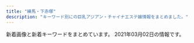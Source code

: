 ```yaml
---
title: "練馬・下赤塚"
description: "キーワード別にの巨乳アジアン・チャイナエステ嬢情報をまとめました。"
---
```


新着画像と新着キーワードをまとめています。
2021年03月02日の情報です。

<DmmAffiliateIns />
<KeywordTable
  shops={
    [
    {
        "name": "\u30ad\u30e9\u30ad\u30e9",
        "station": "\u7df4\u99ac\u99c5\u897f\u53e3",
        "keywords": {
            "D": 1,
            "86": 3,
            "88": 1,
            "89": 2,
            "C": 17,
            "87": 4,
            "E": 6,
            "F": 2
        },
        "url": "http://binrou.net/",
        "img_links": [
            "http://binrou.net/i/img/sta97.jpg",
            "http://binrou.net/img/sta112.jpg",
            "http://binrou.net/img/st109.jpg",
            "http://binrou.net/i/img/sta94.jpg",
            "http://binrou.net/i/img/sta112.jpg",
            "http://binrou.net/i/img/sta108.jpg",
            "http://binrou.net/i/img/sta109.jpg",
            "http://binrou.net/i/img/st111.jpg",
            "http://binrou.net/i/img/sta117.jpg",
            "http://binrou.net/i/img/sta104.jpg",
            "http://binrou.net/img/sta116.jpg",
            "http://binrou.net/i/img/sta118.jpg",
            "http://binrou.net/img/s111.jpg",
            "http://binrou.net/i/img/sta92.jpg",
            "http://binrou.net/img/st115.jpg",
            "http://binrou.net/img/s117.jpg",
            "http://binrou.net/i/img/st115.jpg",
            "http://binrou.net/img/st111.jpg",
            "http://binrou.net/img/s116.jpg",
            "http://binrou.net/img/st112.jpg",
            "http://binrou.net/img/fla.jpg",
            "http://binrou.net/img/sta111.jpg",
            "http://binrou.net/img/acc.jpg",
            "http://binrou.net/i/img/sta116.jpg",
            "http://binrou.net/i/img/sta114.jpg",
            "http://binrou.net/i/img/sta100.jpg",
            "http://binrou.net/i/img/sta89.jpg",
            "http://binrou.net/img/sta117.jpg",
            "http://binrou.net/img/st108.jpg",
            "http://binrou.net/i/img/r2.jpg",
            "http://binrou.net/i/img/sta115.jpg",
            "http://binrou.net/img/mo.png",
            "http://binrou.net/img/sta109.jpg",
            "http://binrou.net/img/s118.jpg",
            "http://binrou.net/img/sta118.jpg",
            "http://binrou.net/i/img/r1.jpg",
            "http://binrou.net/img/botton.jpg",
            "http://binrou.net/img/s112.jpg",
            "http://binrou.net/img/st118.jpg",
            "http://binrou.net/img/sta115.jpg",
            "http://binrou.net/img/st116.jpg",
            "http://binrou.net/i/img/sta88.jpg",
            "http://binrou.net/img/st117.jpg",
            "http://binrou.net/img/pickup20.jpg",
            "http://binrou.net/img/s115.jpg",
            "http://binrou.net/img/sta114.jpg",
            "http://binrou.net/img/s108.jpg",
            "http://binrou.net/i/img/r3.jpg",
            "http://binrou.net/img/st114.jpg",
            "http://binrou.net/i/img/r4.jpg",
            "http://binrou.net/i/img/sta80.jpg",
            "http://binrou.net/i/img/sta105.jpg",
            "http://binrou.net/img/sta108.jpg",
            "http://binrou.net/img/s114.jpg",
            "http://binrou.net/i/img/sta98.jpg",
            "http://binrou.net/i/img/acc.jpg",
            "http://binrou.net/i/img/sta111.jpg"
        ]
    },
    {
        "name": "\u30e9\u30b1\u30b7\u30b9\u5927\u6cc9\u5b66\u5712",
        "station": "\u5927\u6cc9\u5b66\u5712\u99c5",
        "img_links": [
            "http://lachesis.este88.com/gals/miho1.jpg",
            "https://lachesis.este88.com/gals/miku1.jpg",
            "http://lachesis.este88.com/gals/rinnka4.jpg",
            "http://lachesis.este88.com/gals/rinnka1.jpg",
            "https://lachesis.este88.com/images/bg_header.jpg",
            "http://lachesis.este88.com/gals/miho3.jpg",
            "http://lachesis.este88.com/gals/miku3.jpg",
            "http://lachesis.este88.com/gals/sayaka3.jpg",
            "http://lachesis.este88.com/gals/tumugi1.jpg",
            "http://lachesis.este88.com/images/sysh3bar.png",
            "http://lachesis.este88.com/gals/narumi1.jpg",
            "http://lachesis.este88.com/gals/minami2.jpg",
            "http://lachesis.este88.com/gals/mao1.jpg",
            "http://lachesis.este88.com/gals/miku2.jpg",
            "https://lachesis.este88.com/gals/rinnka1.jpg",
            "http://lachesis.este88.com/gals/itika1.jpg",
            "http://lachesis.este88.com/gals/aoi2.jpg",
            "https://lachesis.este88.com/gals/tumugi1.jpg",
            "https://lachesis.este88.com/images/info5.jpg",
            "https://lachesis.este88.com/gals/sayaka1.jpg",
            "https://lachesis.este88.com/gals/aoi1.jpg",
            "https://lachesis.este88.com/gals/miho1.jpg",
            "https://lachesis.este88.com/gals/itika1.jpg",
            "http://lachesis.este88.com/gals/narumi2.jpg",
            "http://lachesis.este88.com/gals/itika2.jpg",
            "http://lachesis.este88.com/gals/maria1.jpg",
            "https://lachesis.este88.com/images/bg_header3.jpg",
            "http://lachesis.este88.com/gals/rinnka3.jpg",
            "https://lachesis.este88.com/gals/minami1.jpg",
            "https://lachesis.este88.com/gals/mao1.jpg",
            "http://lachesis.este88.com/gals/mao2.jpg",
            "http://lachesis.este88.com/gals/tumugi3.jpg",
            "http://lachesis.este88.com/gals/narumi3.jpg",
            "https://lachesis.este88.com/gals/maria1.jpg",
            "http://lachesis.este88.com/gals/miho2.jpg",
            "http://lachesis.este88.com/images/line.jpg",
            "http://lachesis.este88.com/gals/narumi4.jpg",
            "http://lachesis.este88.com/gals/aoi3.jpg",
            "http://lachesis.este88.com/images/bg_header.jpg",
            "http://lachesis.este88.com/gals/sayaka1.jpg",
            "http://lachesis.este88.com/gals/tumugi2.jpg",
            "http://lachesis.este88.com/gals/rinnka2.jpg",
            "https://lachesis.este88.com/images/sysh3bar.png",
            "http://lachesis.este88.com/gals/aoi1.jpg",
            "http://lachesis.este88.com/gals/miku1.jpg",
            "https://lachesis.este88.com/images/line.jpg",
            "http://lachesis.este88.com/gals/sayaka2.jpg",
            "http://lachesis.este88.com/images/bg_header3.jpg",
            "https://lachesis.este88.com/gals/narumi1.jpg",
            "http://lachesis.este88.com/gals/itika3.jpg",
            "http://lachesis.este88.com/gals/minami1.jpg",
            "http://momipara.jp/img/link/momi234.jpg",
            "http://lachesis.este88.com/images/info5.jpg"
        ],
        "keywords": {
            "88": 1,
            "80": 1,
            "C": 4,
            "F": 3,
            "84": 1,
            "83": 2,
            "86": 1,
            "93": 1,
            "D": 3,
            "87": 1,
            "91": 2,
            "G": 1,
            "95": 1
        },
        "url": "http://lachesis.este88.com/"
    },
    {
        "img_links": [
            "http://www.relaxes.info/images/s1.png",
            "http://www.relaxes.info/images/price.jpg",
            "http://www.relaxes.info/images/header_bg.png",
            "http://www.relaxes.info/up/uploads/2017071800271212.jpg",
            "http://www.relaxes.info/images/info.jpg",
            "http://www.relaxes.info/images/ttl_staff.png",
            "http://www.relaxes.info/images/t2.png",
            "http://www.relaxes.info/images/t1.png",
            "http://www.relaxes.info/images/ttl_qj.png",
            "http://www.relaxes.info/images/ttl_price.png",
            "http://www.relaxes.info/images/rec.png",
            "http://www.relaxes.info/up/uploads/20201028211704mm.jpg",
            "http://www.relaxes.info/up/uploads/20180315212810me.jpg"
        ],
        "url": "http://www.relaxes.info/",
        "keywords": {},
        "name": "\u8776",
        "station": "\u4e0a\u677f\u6a4b\u99c5\u5317\u53e3"
    },
    {
        "name": "\u7dd1",
        "url": "http://midori-massage.work/",
        "station": "\u8981\u753a\u99c55\u756a\u51fa\u53e3",
        "img_links": [
            "http://midori-massage.work/img/ss36.jpg",
            "http://midori-massage.work/img/st50.jpg",
            "http://midori-massage.work/img/st55.jpg",
            "http://midori-massage.work/img/ss18.jpg",
            "http://midori-massage.work/img/ss24.jpg",
            "http://midori-massage.work/img/ss43.jpg",
            "http://midori-massage.work/img/ss7.jpg",
            "http://midori-massage.work/img/s56.png",
            "http://midori-massage.work/img/ss23.jpg",
            "http://midori-massage.work/img/ss30.jpg",
            "http://midori-massage.work/img/ss10.jpg",
            "http://midori-massage.work/img/ss42.jpg",
            "http://midori-massage.work/img/ss31.jpg",
            "http://midori-massage.work/img/ss1.jpg",
            "http://midori-massage.work/img/ss56.jpg",
            "http://midori-massage.work/img/ss25.jpg",
            "http://midori-massage.work/img/ss50.jpg",
            "http://midori-massage.work/img/ss28.jpg",
            "http://midori-massage.work/img/ss57.jpg",
            "http://midori-massage.work/img/ss53.jpg",
            "http://midori-massage.work/img/st47.jpg",
            "http://midori-massage.work/img/ss5.jpg",
            "http://midori-massage.work/img/ss47.jpg",
            "http://midori-massage.work/img/ss33.jpg",
            "http://midori-massage.work/img/st49.jpg",
            "http://midori-massage.work/img/ss9.jpg",
            "http://midori-massage.work/img/s50.png",
            "http://midori-massage.work/img/ss54.jpg",
            "http://midori-massage.work/img/s54.png",
            "http://midori-massage.work/img/ss44.jpg",
            "http://midori-massage.work/img/s52.png",
            "http://midori-massage.work/img/ss17.jpg",
            "http://midori-massage.work/img/ss22.jpg",
            "http://midori-massage.work/img/ss51.jpg",
            "http://midori-massage.work/img/ss2.jpg",
            "http://midori-massage.work/img/ss49.jpg",
            "http://midori-massage.work/img/mo.png",
            "http://midori-massage.work/img/st53.jpg",
            "http://midori-massage.work/img/botton.jpg",
            "http://midori-massage.work/img/st57.jpg",
            "http://midori-massage.work/img/st54.jpg",
            "http://midori-massage.work/img/ss13.jpg",
            "http://midori-massage.work/img/ss45.jpg",
            "http://midori-massage.work/img/ss32.jpg",
            "http://midori-massage.work/img/st52.jpg",
            "http://midori-massage.work/img/ss6.jpg",
            "http://midori-massage.work/img/ss8.jpg",
            "http://midori-massage.work/img/st056.jpg",
            "http://midori-massage.work/img/ss26.jpg",
            "http://midori-massage.work/img/ss14.jpg",
            "http://midori-massage.work/img/s57.png",
            "http://midori-massage.work/img/ss19.jpg",
            "http://midori-massage.work/img/ss34.jpg",
            "http://midori-massage.work/img/ss21.jpg",
            "http://midori-massage.work/img/ss52.jpg",
            "http://midori-massage.work/img/ss38.jpg",
            "http://midori-massage.work/img/ss15.jpg",
            "http://midori-massage.work/img/s55.png",
            "http://midori-massage.work/img/s53.png",
            "http://midori-massage.work/img/ss39.jpg",
            "http://midori-massage.work/img/ss46.jpg",
            "http://midori-massage.work/img/st56.jpg",
            "http://midori-massage.work/img/ss37.jpg",
            "http://midori-massage.work/img/a1.jpg",
            "http://midori-massage.work/img/fla-1.jpg",
            "http://midori-massage.work/img/ss55.jpg",
            "http://midori-massage.work/img/ss12.jpg",
            "http://midori-massage.work/img/ss20.jpg",
            "http://midori-massage.work/img/s47.png",
            "http://midori-massage.work/img/ss41.jpg",
            "http://midori-massage.work/img/ss48.jpg",
            "http://midori-massage.work/img/ss40.jpg",
            "http://midori-massage.work/img/ss3.jpg",
            "http://midori-massage.work/img/fla-2.jpg",
            "http://midori-massage.work/img/ss16.jpg",
            "http://midori-massage.work/img/ss4.jpg",
            "http://midori-massage.work/img/a3.jpg",
            "http://midori-massage.work/img/s49.png",
            "http://midori-massage.work/img/a2.jpg",
            "http://midori-massage.work/img/ss29.jpg",
            "http://midori-massage.work/img/ss35.jpg"
        ],
        "keywords": {
            "89": 1,
            "F": 2,
            "E": 5,
            "88": 3,
            "C": 16,
            "87": 5,
            "D": 2
        }
    },
    {
        "name": "\u6696\u5fc3",
        "station": "\u3068\u304d\u308f\u53f0\u99c5\u5357\u53e3",
        "img_links": [
            "http://www.hi-msg.com/dansin/images/p-2.jpg",
            "http://www.hi-msg.com/dansin/images/p-4-1.jpg",
            "http://www.hi-msg.com/dansin/images/s_pick.jpg",
            "http://www.hi-msg.com/dansin/images/1.jpg",
            "http://www.hi-msg.com/dansin/images/s_news.jpg",
            "http://www.hi-msg.com/dansin/images/p-8.jpg",
            "http://www.hi-msg.com/dansin/images/p-6-1.jpg",
            "http://www.hi-msg.com/dansin/images/end1.jpg",
            "http://www.hi-msg.com/dansin/images/s_info.jpg",
            "http://www.hi-msg.com/dansin/images/p-5-1.jpg",
            "http://www.hi-msg.com/dansin/images/nav.jpg",
            "http://www.hi-msg.com/dansin/images/p-2-1.jpg",
            "http://www.hi-msg.com/dansin/images/p-1-1.jpg",
            "http://www.hi-msg.com/dansin/images/p-1.jpg",
            "http://www.hi-msg.com/dansin/images/p-4.jpg",
            "http://www.hi-msg.com/dansin/images/p-6.jpg",
            "http://www.hi-msg.com/dansin/images/mobile.jpg",
            "http://www.hi-msg.com/dansin/images/p-7.jpg",
            "http://www.hi-msg.com/dansin/images/top1.jpg",
            "http://www.hi-msg.com/dansin/images/s_face.jpg",
            "http://www.hi-msg.com/dansin/images/top.jpg",
            "http://www.hi-msg.com/dansin/images/p-5.jpg"
        ],
        "url": "http://www.hi-msg.com/dansin/",
        "keywords": {}
    },
    {
        "keywords": {
            "D": 2,
            "E": 1
        },
        "url": "http://nymphe-est.biz/",
        "station": "\u6771\u6b66\u7df4\u99ac\u99c5\u5317\u53e3",
        "img_links": [
            "http://nymphe-est.biz/images/accl.jpg",
            "http://nymphe-est.biz/images/m2.png",
            "http://nymphe-est.biz/images/tit2.jpg",
            "http://nymphe-est.biz/images/m6.png",
            "http://nymphe-est.biz/images/stal.jpg",
            "http://nymphe-est.biz/images/cg03.jpg",
            "http://nymphe-est.biz/images/cg02.jpg",
            "http://nymphe-est.biz/images/no.png",
            "http://nymphe-est.biz/images/fla.jpg",
            "http://nymphe-est.biz/images/m3.png",
            "http://nymphe-est.biz/images/m1.png",
            "http://nymphe-est.biz/images/tit5.jpg",
            "http://nymphe-est.biz/images/bur.jpg",
            "http://nymphe-est.biz/images/stat.jpg",
            "http://nymphe-est.biz/images/spt.png",
            "http://nymphe-est.biz/images/tm.jpg",
            "http://nymphe-est.biz/images/m5.png",
            "http://nymphe-est.biz/images/top.png",
            "http://nymphe-est.biz/images/cg01.jpg",
            "http://nymphe-est.biz/images/m4.png",
            "http://nymphe-est.biz/images/tit3.jpg",
            "http://nymphe-est.biz/images/bul.jpg",
            "http://nymphe-est.biz/images/tit4.jpg",
            "http://nymphe-est.biz/images/tit6.jpg"
        ],
        "name": "\u59eb\u306e\u3086\u3073\u3055\u304d"
    },
    {
        "name": "\u8d64\u3044\u82b1",
        "keywords": {
            "82": 2,
            "C": 19,
            "85": 2,
            "87": 6,
            "D": 10,
            "88": 4
        },
        "img_links": [
            "http://www.akai-hana.esjp.info/img/info/r9.jpg",
            "http://www.akai-hana.esjp.info/files/001.jpg",
            "http://www.akai-hana.esjp.info/img/btn_blog.jpg",
            "http://www.akai-hana.esjp.info/files/004.jpg",
            "http://www.akai-hana.esjp.info/img/btn_side_mobile.jpg",
            "http://www.akai-hana.esjp.info/img/ttl_news.png",
            "http://www.akai-hana.esjp.info/img/info.jpg",
            "http://www.akai-hana.esjp.info/img/pickup.jpg",
            "http://www.akai-hana.esjp.info/img/info/r4.jpg",
            "http://www.akai-hana.esjp.info/img/imasia_7981159_M.jpg",
            "http://www.akai-hana.esjp.info/img/slider/2.jpg",
            "http://www.akai-hana.esjp.info/img/info/r3.jpg",
            "http://www.akai-hana.esjp.info/img/info/r8.jpg",
            "http://www.akai-hana.esjp.info/img/info/r1.jpg",
            "http://www.akai-hana.esjp.info/img/ttl_info.png",
            "http://www.akai-hana.esjp.info/img/goback.jpg",
            "http://www.akai-hana.esjp.info/files/003.jpg",
            "http://www.akai-hana.esjp.info/img/slider/1.jpg",
            "http://www.akai-hana.esjp.info/files/002.jpg",
            "http://www.akai-hana.esjp.info/img/info/r6.jpg",
            "http://www.akai-hana.esjp.info/img/pixta_5216568_M.jpg",
            "http://www.akai-hana.esjp.info/files/005.jpg",
            "http://www.akai-hana.esjp.info/img/info/r2.jpg",
            "http://www.akai-hana.esjp.info/files/006.jpg",
            "http://www.akai-hana.esjp.info/img/info/r7.jpg",
            "http://www.akai-hana.esjp.info/img/pixta_5458114_M.jpg",
            "http://www.akai-hana.esjp.info/img/tel.png",
            "http://www.akai-hana.esjp.info/img/info/r5.jpg",
            "http://www.akai-hana.esjp.info/files/007.jpg"
        ],
        "station": "\u6210\u5897\u99c54\u756a\u51fa\u53e3",
        "url": "http://www.akai-hana.esjp.info/"
    },
    {
        "img_links": [
            "http://www.es-yas.click/images/staff_t.jpg",
            "http://www.es-yas.click/img/aya1.jpg",
            "http://www.es-yas.click/images/2.jpg",
            "http://www.es-yas.click/images/head.jpg",
            "http://www.es-yas.click/img/sayuri1.jpg",
            "http://www.es-yas.click/images/1.jpg",
            "http://www.es-yas.click/images/ac1.png",
            "http://www.es-yas.click/images/sirase.jpg",
            "http://www.es-yas.click/images/newface.png",
            "http://www.es-yas.click/images/info.png",
            "http://www.es-yas.click/images/int2.png",
            "http://www.es-yas.click/images/3.jpg",
            "http://www.es-yas.click/images/interior_t.jpg",
            "http://www.es-yas.click/images/news.jpg",
            "http://www.es-yas.click/images/mobile.jpg",
            "http://www.es-yas.click/img/risa1.jpg",
            "http://www.es-yas.click/images/sys1.png",
            "http://www.es-yas.click/images/int1.png",
            "http://www.es-yas.click/images/sys2.png",
            "http://www.es-yas.click/images/s1.png",
            "http://www.es-yas.click/images/tel.jpg"
        ],
        "name": "\u30b9\u30a6\u30a3\u30fc\u30c8",
        "url": "http://www.es-yas.click/",
        "station": "\u4e2d\u6751\u6a4b\u99c5\u5357\u53e3",
        "keywords": {}
    },
    {
        "img_links": [],
        "keywords": {},
        "station": "\u7df4\u99ac\u99c5\u897f\u53e3",
        "url": "https://salasa.tokyo/",
        "name": "\u3064\u307c\u307f"
    },
    {
        "keywords": {},
        "img_links": [
            "http://sh-dafei.work/uploads/171031/1-1G0311G531445.jpg",
            "http://sh-dafei.work/templets/default/pc/picture/s_news.png",
            "http://sh-dafei.work/uploads/191115/1-191115132040J2.jpg",
            "http://sh-dafei.work/uploads/181207/1-1Q20G40K63R.jpg",
            "http://sh-dafei.work/uploads/allimg/180612/1-1P612160305350.jpg",
            "http://sh-dafei.work/uploads/171031/1-1G0311G556445.jpg",
            "http://sh-dafei.work/templets/default/pc/picture/staffs.png",
            "http://sh-dafei.work/uploads/181206/1-1Q2061253211D.jpg",
            "http://sh-dafei.work/templets/default/pc/picture/s_pick.png",
            "http://sh-dafei.work/uploads/200612/1-200612154534W8.jpg",
            "http://sh-dafei.work/uploads/180612/1-1P612160029349.jpg",
            "http://sh-dafei.work/uploads/190924/1-1Z924151334121.jpg",
            "http://sh-dafei.work/templets/default/pc/picture/s_staff.png",
            "http://sh-dafei.work/uploads/171031/1-1G0311G505933.jpg",
            "http://sh-dafei.work/uploads/181214/1-1Q214154222511.jpg",
            "http://sh-dafei.work/uploads/201002/1-201002144Z11V.jpg",
            "http://sh-dafei.work/uploads/201113/1-20111314213cQ.jpg",
            "http://sh-dafei.work/uploads/190301/1-1Z30116320A41.jpg",
            "http://sh-dafei.work/uploads/190130/1-1Z130162635508.jpg",
            "http://sh-dafei.work/uploads/181206/1-1Q2061250494E.jpg",
            "http://sh-dafei.work/uploads/200117/1-20011G614144B.jpg",
            "http://sh-dafei.work/uploads/180227/1-1P22G40S5448.jpg",
            "http://sh-dafei.work/uploads/180612/1-1P6121601061c.jpg",
            "http://sh-dafei.work/uploads/190329/1-1Z329151011c7.jpg",
            "http://sh-dafei.work/uploads/171031/1-1G0311G4095M.jpg",
            "http://sh-dafei.work/uploads/181206/1-1Q206125154224.jpg",
            "http://sh-dafei.work/uploads/181206/1-1Q2061249563O.jpg",
            "http://sh-dafei.work/templets/default/pc/picture/face.png",
            "http://sh-dafei.work/uploads/171031/1-1G0311G344914.jpg",
            "http://sh-dafei.work/uploads/190809/1-1ZP9125I01S.jpg",
            "http://sh-dafei.work/uploads/210219/1-210219105500300.jpg",
            "http://sh-dafei.work/uploads/181207/1-1Q20G35320X0.png",
            "http://sh-dafei.work/templets/default/pc/picture/end1.jpg"
        ],
        "station": "\u7df4\u99ac\u99c5\u897f\u53e3",
        "url": "http://sh-dafei.work/",
        "name": "\u5927\u5983"
    },
    {
        "name": "\u61a9",
        "img_links": [
            "http://c-ikoi.work/images/int3.png",
            "http://c-ikoi.work/images/sys1.jpg",
            "http://c-ikoi.work/images/mobile.jpg",
            "http://c-ikoi.work/images/tel.jpg",
            "http://c-ikoi.work/images/concept.jpg",
            "http://c-ikoi.work/images/interior_t.jpg",
            "http://c-ikoi.work/img/yuna1.jpg",
            "http://c-ikoi.work/img/momo1.jpg",
            "http://c-ikoi.work/images/4.jpg",
            "http://c-ikoi.work/images/sys2.jpg",
            "http://c-ikoi.work/images/news.jpg",
            "http://c-ikoi.work/img/riri1.jpg",
            "http://c-ikoi.work/images/int1.png",
            "http://c-ikoi.work/images/1.jpg",
            "http://c-ikoi.work/images/line.png",
            "http://c-ikoi.work/images/3.jpg",
            "http://c-ikoi.work/img/misaki1.jpg",
            "http://c-ikoi.work/images/rec2.png",
            "http://c-ikoi.work/images/head.jpg",
            "http://c-ikoi.work/images/int2.png",
            "http://c-ikoi.work/images/rec1.png",
            "http://c-ikoi.work/images/sys3.png",
            "http://c-ikoi.work/images/staff_t.jpg",
            "http://c-ikoi.work/images/2.jpg"
        ],
        "station": "\u5927\u5c71\u99c5\u5357\u53e3",
        "url": "http://c-ikoi.work/",
        "keywords": {}
    },
    {
        "url": "http://margaret.ests.jp/",
        "keywords": {
            "85": 36,
            "88": 24,
            "E": 36,
            "86": 24,
            "D": 84,
            "F": 12,
            "87": 12
        },
        "name": "\u30de\u30fc\u30ac\u30ec\u30c3\u30c8",
        "station": "\u685c\u53f0\u99c5\u5317\u53e3",
        "img_links": [
            "http://margaret.ests.jp/photos/sites/29/2021/01/2021011511194654.jpg",
            "http://margaret.ests.jp/images/service4.jpg",
            "http://margaret.ests.jp/images/room4.jpg",
            "http://margaret.ests.jp/images/service2.jpg",
            "http://margaret.ests.jp/images/room2.jpg",
            "http://margaret.ests.jp/photos/sites/29/2020/04/202004102157462.jpeg",
            "http://margaret.ests.jp/images/s_pick.jpg",
            "http://margaret.ests.jp/images/room3.jpg",
            "http://margaret.ests.jp/photos/sites/29/2020/08/2020082222274080.jpeg",
            "http://margaret.ests.jp/photos/sites/29/2020/04/2020041014190824.jpg",
            "http://margaret.ests.jp/images/s_news.jpg",
            "http://margaret.ests.jp/photos/sites/29/2020/04/202004081414540.jpg",
            "http://margaret.ests.jp/images/service3.jpg",
            "http://margaret.ests.jp/photos/sites/29/2020/04/2020040205541033.jpg",
            "http://margaret.ests.jp/images/info.jpg",
            "http://margaret.ests.jp/photos/sites/29/2020/03/2020032709162529.jpg",
            "http://margaret.ests.jp/images/mobile.jpg",
            "http://margaret.ests.jp/images/s_staff.png",
            "http://margaret.ests.jp/images/s_service.png",
            "http://margaret.ests.jp/images/service1.jpg",
            "http://margaret.ests.jp/photos/sites/29/2020/06/2020062814010219.jpeg",
            "http://margaret.ests.jp/photos/sites/29/2020/08/2020080615352994.jpeg",
            "http://margaret.ests.jp/photos/sites/29/2020/05/202005281752578.jpg",
            "http://margaret.ests.jp/images/top.jpg",
            "http://margaret.ests.jp/photos/sites/29/2020/06/202006301829174.jpeg",
            "http://margaret.ests.jp/images/room1.jpg"
        ]
    },
    {
        "url": "https://kachofugetsu.ests.jp/",
        "station": "\u6210\u5897\u99c5",
        "img_links": [],
        "name": "\u82b1\u9ce5\u98a8\u6708",
        "keywords": {}
    },
    {
        "img_links": [
            "http://siesta.ests.jp/images/acc4.jpg",
            "http://siesta.ests.jp/images/acc1.jpg",
            "http://siesta.ests.jp/images/acc3.jpg",
            "http://siesta.ests.jp/images/mobile1.jpg",
            "http://siesta.ests.jp/photos/sites/39/2021/01/2021011116333493.jpg",
            "http://siesta.ests.jp/photos/sites/39/2021/01/2021011116333321.jpg",
            "http://siesta.ests.jp/images/acc2.jpg",
            "http://siesta.ests.jp/images/s-staff.jpg",
            "http://siesta.ests.jp/images/mobile.jpg",
            "http://siesta.ests.jp/images/s-recriut.jpg",
            "http://siesta.ests.jp/images/pick.jpg",
            "http://siesta.ests.jp/images/news.jpg",
            "http://siesta.ests.jp/images/top.png",
            "http://siesta.ests.jp/photos/sites/39/2021/01/2021011116333298.jpg",
            "http://siesta.ests.jp/images/info.jpg"
        ],
        "station": "\u5927\u6cc9\u5b66\u5712\u99c5\u5317\u53e3",
        "name": "\u30b7\u30a8\u30b9\u30bf",
        "url": "http://siesta.ests.jp/",
        "keywords": {
            "D": 12,
            "85": 8,
            "88": 4
        }
    },
    {
        "img_links": [
            "http://moonlove.est-u.com/images/s4.jpg",
            "http://moonlove.est-u.com/images/index_13.jpg",
            "http://moonlove.est-u.com/images/index_12.jpg",
            "http://moonlove.est-u.com/staff/sakura.jpg",
            "http://moonlove.est-u.com/images/index2_06.jpg",
            "http://moonlove.est-u.com/staff/nami.jpg",
            "http://moonlove.est-u.com/images/s1.jpg",
            "http://moonlove.est-u.com/images/index3_06.jpg",
            "http://moonlove.est-u.com/images/index_17.jpg",
            "http://moonlove.est-u.com/images/index_19.jpg",
            "http://moonlove.est-u.com/images/s5.jpg",
            "http://moonlove.est-u.com/images/index_16.jpg",
            "http://moonlove.est-u.com/images/staff_09.jpg",
            "http://moonlove.est-u.com/images/s6.jpg",
            "http://moonlove.est-u.com/images/s8.jpg",
            "http://moonlove.est-u.com/images/s3.jpg",
            "http://moonlove.est-u.com/staff/ayumi.jpg",
            "http://moonlove.est-u.com/images/icon_000.jpg",
            "http://moonlove.est-u.com/images/index_08.jpg",
            "http://moonlove.est-u.com/images/index_05.jpg",
            "http://moonlove.est-u.com/images/index_02.jpg",
            "http://moonlove.est-u.com/images/index_14.jpg",
            "http://moonlove.est-u.com/staff/kaori.jpg",
            "http://moonlove.est-u.com/images/index_15.jpg",
            "http://moonlove.est-u.com/images/index_04.jpg",
            "http://moonlove.est-u.com/staff/miki.jpg",
            "http://moonlove.est-u.com/images/index1_06.jpg",
            "http://moonlove.est-u.com/images/index_07.jpg",
            "http://moonlove.est-u.com/images/index_10.jpg"
        ],
        "url": "http://moonlove.est-u.com/",
        "keywords": {
            "C": 7
        },
        "name": "\u6708\u306e\u604b",
        "station": "\u7df4\u99ac\u99c5\u5317\u53e3"
    },
    {
        "name": "AROMA PLAZA \u30a2\u30ed\u30de\u30d7\u30e9\u30b6",
        "url": "http://aroma-p.info/",
        "img_links": [],
        "station": "\u77f3\u795e\u4e95\u516c\u5712\u99c5\u5357\u53e3",
        "keywords": {}
    },
    {
        "name": "\u3072\u307e\u308f\u308a",
        "url": "http://himawari.est-u.com/",
        "station": "\u7df4\u99ac\u99c5\u5357\u53e3",
        "keywords": {
            "C": 7
        },
        "img_links": [
            "http://himawari.est-u.com/images/index_10.jpg",
            "http://himawari.est-u.com/images/index_08.jpg",
            "http://himawari.est-u.com/images/therpist.jpg",
            "http://himawari.est-u.com/staff/izumi.jpg",
            "http://himawari.est-u.com/staff/yuki.jpg",
            "http://himawari.est-u.com/images/index_04.jpg",
            "http://himawari.est-u.com/staff/asuka.jpg",
            "http://himawari.est-u.com/staff/nami.jpg",
            "http://himawari.est-u.com/staff/umi.jpg",
            "http://himawari.est-u.com/staff/eri.jpg",
            "http://himawari.est-u.com/images/a1.jpg",
            "http://himawari.est-u.com/staff/sakura.jpg",
            "http://himawari.est-u.com/images/index_02.jpg",
            "http://himawari.est-u.com/images/down.jpg",
            "http://himawari.est-u.com/images/index2_08.jpg",
            "http://himawari.est-u.com/images/a2.jpg",
            "http://himawari.est-u.com/staff/miyuki.jpg"
        ]
    },
    {
        "name": "\u591c\u306e\u30ac\u30fc\u30c7\u30f3",
        "keywords": {
            "D": 3,
            "89": 2,
            "85": 1,
            "E": 1,
            "F": 1,
            "C": 1,
            "92": 2,
            "87": 1
        },
        "url": "http://koukoku.xyz/garden/",
        "station": "\u7df4\u99ac\u99c5",
        "img_links": [
            "http://koukoku.xyz/garden/css/tel.png",
            "http://koukoku.xyz/garden/css/staff06.jpg",
            "http://koukoku.xyz/garden/css/staff05.jpg",
            "http://koukoku.xyz/garden/css/staff/staff004.jpg",
            "http://koukoku.xyz/garden/css/staff/staff002.jpg",
            "http://koukoku.xyz/garden/css/nav/nav06.png",
            "http://koukoku.xyz/garden/css/nav/nav03.png",
            "http://koukoku.xyz/garden/css/staff/staff003.jpg",
            "http://koukoku.xyz/garden/css/top01.jpg",
            "http://koukoku.xyz/garden/css/staff001.jpg",
            "http://koukoku.xyz/garden/css/left.jpg",
            "http://koukoku.xyz/garden/css/staff0002.jpg",
            "http://koukoku.xyz/garden/css/nav/nav05.png",
            "http://koukoku.xyz/garden/css/nav/nav02.png",
            "http://koukoku.xyz/garden/css/nav/nav01.png",
            "http://koukoku.xyz/garden/css/staff/staff05.jpg",
            "http://koukoku.xyz/garden/css/nav/nav04.png",
            "http://koukoku.xyz/garden/css/staff/staff001.jpg",
            "http://koukoku.xyz/garden/css/staff/staff06.jpg",
            "http://koukoku.xyz/garden/css/top04.jpg",
            "http://koukoku.xyz/garden/css/staff/staff05-b.jpg",
            "http://koukoku.xyz/garden/css/right.jpg"
        ]
    },
    {
        "url": "http://mannmaru.xyz/",
        "name": "\u5348\u5f8c\u306e\u591c",
        "keywords": {
            "C": 26,
            "G": 1,
            "E": 2,
            "D": 17,
            "88": 1,
            "86": 17,
            "89": 1,
            "94": 1
        },
        "station": "\u6210\u5897\u99c5\u5317\u53e3",
        "img_links": [
            "http://mannmaru.xyz/style/images/dt.jpg",
            "http://mannmaru.xyz/uploads/210201/1-21020110453K96.jpg",
            "http://mannmaru.xyz/uploads/201226/1-20122616061Aa.jpg",
            "http://mannmaru.xyz/style/images/girl-z1.jpg",
            "http://mannmaru.xyz/uploads/210222/1-210222095259219.jpg",
            "http://mannmaru.xyz/uploads/201006/1-201006104323245.jpg",
            "http://mannmaru.xyz/style/images/end.jpg",
            "http://mannmaru.xyz/uploads/201020/1-2010200TG3423.jpg",
            "http://mannmaru.xyz/uploads/201112/1-2011120U32Q21.jpg",
            "http://mannmaru.xyz/uploads/201212/1-201212152243942.jpg",
            "http://mannmaru.xyz/uploads/201112/1-2011120U259211.jpg",
            "http://mannmaru.xyz/uploads/210115/1-2101151H414522.jpg",
            "http://mannmaru.xyz/uploads/201010/1-2010101A4532c.jpg",
            "http://mannmaru.xyz/uploads/201214/1-201214140544N0.jpg",
            "http://mannmaru.xyz/style/images/top.png",
            "http://mannmaru.xyz/uploads/201028/1-20102Q24S0942.jpg",
            "http://mannmaru.xyz/uploads/201130/1-20113009352G24.jpg",
            "http://mannmaru.xyz/style/images/girl-z2.jpg",
            "http://mannmaru.xyz/uploads/201028/1-20102Q24PXb.jpg",
            "http://mannmaru.xyz/style/images/room3.jpg",
            "http://mannmaru.xyz/plus/images/room5.jpg",
            "http://mannmaru.xyz/style/images/staff_line.png",
            "http://mannmaru.xyz/uploads/210222/1-21022209531W45.jpg",
            "http://mannmaru.xyz/uploads/210201/1-210201104555H2.jpg",
            "http://mannmaru.xyz/uploads/210105/1-210105124S0643.jpg",
            "http://mannmaru.xyz/uploads/210105/1-210105124T2148.jpg",
            "http://mannmaru.xyz/uploads/201214/1-2012141405532C.jpg",
            "http://mannmaru.xyz/uploads/210301/1-2103010Z614408.jpg",
            "http://mannmaru.xyz/uploads/210301/1-2103010Z550512.jpg",
            "http://mannmaru.xyz/uploads/210118/1-21011P91210456.jpg",
            "http://mannmaru.xyz/uploads/201112/1-2011120U33N31.jpg",
            "http://mannmaru.xyz/uploads/210201/1-21020110402L62.jpg",
            "http://mannmaru.xyz/uploads/210118/1-21011P9140L03.jpg",
            "http://mannmaru.xyz/uploads/201006/1-201006104331a4.jpg",
            "http://mannmaru.xyz/uploads/201214/1-201214140532633.jpg",
            "http://mannmaru.xyz/uploads/201130/1-20113009354V96.jpg",
            "http://mannmaru.xyz/style/images/room2.jpg",
            "http://mannmaru.xyz/uploads/201106/1-201106163420503.jpg",
            "http://mannmaru.xyz/uploads/210201/1-210201104603c3.jpg",
            "http://mannmaru.xyz/uploads/201020/1-2010200TF4347.jpg",
            "http://mannmaru.xyz/uploads/200912/1-200912152551K9.jpg",
            "http://mannmaru.xyz/uploads/210105/1-210105124QM16.jpg",
            "http://mannmaru.xyz/style/images/mobile.jpg",
            "http://mannmaru.xyz/uploads/201028/1-20102Q24R2Y7.jpg",
            "http://mannmaru.xyz/uploads/201020/1-2010200T649248.jpg",
            "http://mannmaru.xyz/uploads/210201/1-210201103ZbG.jpg",
            "http://mannmaru.xyz/style/images/room4.jpg",
            "http://mannmaru.xyz/uploads/210118/1-21011P913545J.jpg",
            "http://mannmaru.xyz/uploads/210222/1-21022209535E28.jpg",
            "http://mannmaru.xyz/uploads/210301/1-2103010Z62C22.jpg",
            "http://mannmaru.xyz/uploads/201006/1-201006104306102.jpg",
            "http://mannmaru.xyz/style/images/bj3.png",
            "http://mannmaru.xyz/uploads/210222/1-210222095309317.jpg",
            "http://mannmaru.xyz/uploads/210222/1-210222095423251.jpg",
            "http://mannmaru.xyz/uploads/201130/1-20113009355I62.jpg",
            "http://mannmaru.xyz/uploads/210222/1-2102220954134V.jpg",
            "http://mannmaru.xyz/uploads/201106/1-201106163411121.jpg",
            "http://mannmaru.xyz/uploads/210201/1-2102011039521I.jpg",
            "http://mannmaru.xyz/uploads/201026/1-201026095440P8.jpg",
            "http://mannmaru.xyz/uploads/201106/1-2011061633492c.jpg",
            "http://mannmaru.xyz/style/images/room1.jpg"
        ]
    },
    {
        "keywords": {},
        "name": "\u697d\u3005",
        "img_links": [
            "https://static.wixstatic.com/media/56292f_3dc196c69ac04338b46a28f7dc0f4df2.jpg",
            "https://static.wixstatic.com/media/73ea4e_73ca4971bac34776a53c8b09526abe0d~mv2.jpg",
            "https://static.wixstatic.com/media/56292f_4d626237c2cd4806b0251dae4554758e.jpg"
        ],
        "url": "https://1270791003.wixsite.com/mysite/",
        "station": "\u65b0\u685c\u53f0\u99c5"
    },
    {
        "station": "\u7df4\u99ac\u99c5\u5357\u53e3",
        "name": "ROSE",
        "url": "http://www.nerima-rose.com/",
        "img_links": [
            "http://www.nerima-rose.com/images/aroma/r2.jpg",
            "http://www.nerima-rose.com/images/nav/nav-rec.jpg",
            "http://www.nerima-rose.com/images/rosa-pindao_09.jpg",
            "http://www.nerima-rose.com/images/nav/nav-acc.jpg",
            "http://www.nerima-rose.com/images/staff/16/misaki2.jpg",
            "http://www.nerima-rose.com/images/index-rosa_04.jpg",
            "http://www.nerima-rose.com/images/staff/16/aya2.jpg",
            "http://www.nerima-rose.com/images/aroma/r3.jpg",
            "http://www.nerima-rose.com/images/shop/11.jpg",
            "http://www.nerima-rose.com/images/rosa-pindao_07.jpg",
            "http://www.nerima-rose.com/images/shop/h1.jpg",
            "http://www.nerima-rose.com/images/staff/17/2/kina.jpg",
            "http://www.nerima-rose.com/images/staff/17/2/nana.png",
            "http://www.nerima-rose.com/images/index-rosa_02.jpg",
            "http://www.nerima-rose.com/cgi-bin/topics/img/16-1.jpg",
            "http://www.nerima-rose.com/images/staff/17/riri.jpg",
            "http://www.nerima-rose.com/images/shop/3/sh1.jpg",
            "http://www.nerima-rose.com/images/staff/17/2/ena.jpg",
            "http://www.nerima-rose.com/images/aroma/r1.jpg",
            "http://www.nerima-rose.com/images/images/sys2018_06.jpg",
            "http://www.nerima-rose.com/images/index-rosa_09.jpg",
            "http://www.nerima-rose.com/images/sys3.jpg",
            "http://www.nerima-rose.com/images/staff/16/kaori2.jpg",
            "http://www.nerima-rose.com/images/images/sys2018_03.jpg",
            "http://www.nerima-rose.com/images/shop/4/s1.jpg",
            "http://www.nerima-rose.com/images/rosa-sys_04.jpg",
            "http://www.nerima-rose.com/images/rosa-sys_09a.jpg"
        ],
        "keywords": {
            "C": 8
        }
    },
    {
        "img_links": [
            "http://amaen.rankuens.com/css/staff/naiyo01.png",
            "http://amaen.rankuens.com/css/staff/staff-003.jpg",
            "http://amaen.rankuens.com/css/staff/staff-004.jpg",
            "http://amaen.rankuens.com/css/staff/staff-01.jpg",
            "http://amaen.rankuens.com/css/nav/nav05.png",
            "http://amaen.rankuens.com/css/right.png",
            "http://amaen.rankuens.com/css/nav/nav02.png",
            "http://amaen.rankuens.com/css/top02.jpg",
            "http://amaen.rankuens.com/css/staff/staff-05.jpg",
            "http://amaen.rankuens.com/css/top01.jpg",
            "http://amaen.rankuens.com/css/left.png",
            "http://amaen.rankuens.com/css/staff/staff-02.jpg",
            "http://amaen.rankuens.com/css/nav/nav06.png",
            "http://amaen.rankuens.com/css/top04.jpg",
            "http://amaen.rankuens.com/css/nav/nav01.png",
            "http://amaen.rankuens.com/css/head.jpg",
            "http://amaen.rankuens.com/css/nav/nav04.png",
            "http://amaen.rankuens.com/css/nav/nav03.png",
            "http://amaen.rankuens.com/css/staff/naiyo02.png"
        ],
        "station": "\u7df4\u99ac\u99c5",
        "keywords": {
            "C": 2,
            "89": 2,
            "87": 3
        },
        "url": "http://amaen.rankuens.com/",
        "name": "\u7518\u3048\u3093\u574a"
    },
    {
        "station": "\u4e0b\u8d64\u585a\u99c5\u5317\u53e3",
        "name": "\u7d05\u6708",
        "keywords": {},
        "url": "http://www.es-kou.link/",
        "img_links": [
            "http://www.es-kou.link/images/mobile.jpg",
            "http://www.es-kou.link/images/s1.png",
            "http://www.es-kou.link/images/sys2.jpg",
            "http://www.es-kou.link/images/sys3.png",
            "http://www.es-kou.link/img/nana1.jpg",
            "http://www.es-kou.link/images/head.jpg",
            "http://www.es-kou.link/images/b2.jpg",
            "http://www.es-kou.link/images/b1.jpg",
            "http://www.es-kou.link/images/staff_t.jpg",
            "http://www.es-kou.link/img/mimi1.jpg",
            "http://www.es-kou.link/images/news.jpg",
            "http://www.es-kou.link/images/3.jpg",
            "http://www.es-kou.link/images/1.jpg",
            "http://www.es-kou.link/images/int2.png",
            "http://www.es-kou.link/images/info.png",
            "http://www.es-kou.link/images/sys1.jpg",
            "http://www.es-kou.link/images/2.jpg",
            "http://www.es-kou.link/images/interior_t.jpg",
            "http://www.es-kou.link/img/satomi1.jpg",
            "http://www.es-kou.link/images/int1.png"
        ]
    },
    {
        "img_links": [
            "http://www.kawaii.mensest.com/common/images/photo03.jpg",
            "http://www.kawaii.mensest.com/files/012.jpg",
            "http://www.kawaii.mensest.com/images/end-info.png",
            "http://www.kawaii.mensest.com/common/images/photo01.jpg",
            "http://www.kawaii.mensest.com/files/011.jpg",
            "http://www.kawaii.mensest.com/common/images/photo02.jpg",
            "http://www.kawaii.mensest.com/images/icon_info.png",
            "http://www.kawaii.mensest.com/images/btn2.png",
            "http://www.kawaii.mensest.com/files/010.jpg",
            "http://www.kawaii.mensest.com/images/icon_concept.png",
            "http://www.kawaii.mensest.com/images/icon_tel.png",
            "http://www.kawaii.mensest.com/images/icon_staff.png",
            "http://www.kawaii.mensest.com/files/009.jpg",
            "http://www.kawaii.mensest.com/images/mainImg_sub.jpg",
            "http://www.kawaii.mensest.com/images/icon_top.png"
        ],
        "station": "\u7df4\u99ac\u99c5\u4e2d\u592e\u53e3",
        "url": "http://www.kawaii.mensest.com/",
        "name": "Kawaii\u604b\u4eba",
        "keywords": {
            "87": 4,
            "D": 4
        }
    },
    {
        "img_links": [],
        "url": "http://tenpo2.iest.info/",
        "keywords": {},
        "name": "\u6e29",
        "station": "\u4e0a\u677f\u6a4b\u99c5\u5317\u53e3"
    },
    {
        "url": "http://www.hanaest.net/",
        "station": "\u4e0b\u8d64\u585a\u99c5\u5317\u53e3",
        "name": "\u83ef\uff5e\u306f\u306a\uff5e",
        "keywords": {},
        "img_links": [
            "http://www.hanaest.net/images/ttl_staff.png",
            "http://www.hanaest.net/images/ttl_qj.png",
            "http://www.hanaest.net/images/s2.jpg",
            "http://www.hanaest.net/up/uploads/20161009222712tomo.jpg",
            "http://www.hanaest.net/images/r1.jpg",
            "http://www.hanaest.net/up/uploads/20171017081729nana.jpg",
            "http://www.hanaest.net/images/news.png",
            "http://www.hanaest.net/up/uploads/20161128220158nao.jpg",
            "http://www.hanaest.net/images/qj.png",
            "http://www.hanaest.net/images/ttl_price.png",
            "http://www.hanaest.net/images/header_bg.png",
            "http://www.hanaest.net/images/r2.jpg",
            "http://www.hanaest.net/up/uploads/20171005214644212.jpg",
            "http://www.hanaest.net/up/uploads/20170621202142mimi.jpg"
        ]
    },
    {
        "station": "\u4e2d\u6751\u6a4b\u99c5",
        "keywords": {
            "C": 13
        },
        "img_links": [
            "http://www.e-rakuraku.info/images/huiyuan.png",
            "http://www.e-rakuraku.info/images/s2.png",
            "http://www.e-rakuraku.info/images/tel.png",
            "http://www.e-rakuraku.info/images/s1.png",
            "http://www.e-rakuraku.info/images/g1.jpg",
            "http://www.e-rakuraku.info/images/newfacet.png",
            "http://www.e-rakuraku.info/images/nei_03.jpg",
            "http://www.e-rakuraku.info/images/tite-gallery.png",
            "http://www.e-rakuraku.info/images/g3.jpg",
            "http://www.e-rakuraku.info/images/g4.jpg",
            "http://www.e-rakuraku.info/images/tite-staff.png",
            "http://www.e-rakuraku.info/images/g2.jpg",
            "http://www.e-rakuraku.info/images/newt.png",
            "http://www.e-rakuraku.info/images/g0.jpg",
            "http://www.e-rakuraku.info/images/mobile.png",
            "http://www.e-rakuraku.info/images/g5.jpg",
            "http://www.e-rakuraku.info/images/top.jpg",
            "http://www.e-rakuraku.info/images/sr.png"
        ],
        "name": "\u697d\u697d",
        "url": "http://www.e-rakuraku.info/"
    },
    {
        "keywords": {},
        "station": "\u4e0b\u8d64\u585a\u99c5\u5317\u53e3",
        "name": "\u9577\u4e45*\u3061\u3087\u3046\u304d\u3085\u3046",
        "img_links": [
            "http://c-sakura.work/img/yuyu1.jpg",
            "http://c-sakura.work/images/int2.png",
            "http://c-sakura.work/images/sisu.png",
            "http://c-sakura.work/images/1.jpg",
            "http://c-sakura.work/img/ami1.jpg",
            "http://c-sakura.work/images/tel.jpg",
            "http://c-sakura.work/images/mobile.jpg",
            "http://c-sakura.work/images/head.jpg",
            "http://c-sakura.work/images/staff_t.jpg",
            "http://c-sakura.work/images/2.jpg",
            "http://c-sakura.work/images/sys1.png",
            "http://c-sakura.work/img/yuri1.jpg",
            "http://c-sakura.work/images/news.png",
            "http://c-sakura.work/images/3.jpg",
            "http://c-sakura.work/images/info.png",
            "http://c-sakura.work/images/interior_t.jpg",
            "http://c-sakura.work/images/int1.png"
        ],
        "url": "http://c-sakura.work/"
    },
    {
        "name": "\u7652\u3057\u306e\u90e8\u5c4b",
        "station": "\u7df4\u99ac\u99c5\u897f\u53e3",
        "url": "http://www.seoul.esjp.info/",
        "keywords": {
            "87": 1,
            "D": 4,
            "86": 3
        },
        "img_links": [
            "http://www.seoul.esjp.info/files/010.jpg",
            "http://www.seoul.esjp.info/files/001.jpg",
            "http://www.seoul.esjp.info/img/main-top03.png",
            "http://www.seoul.esjp.info/files/008.jpg",
            "http://www.seoul.esjp.info/img/nav-006.png",
            "http://www.seoul.esjp.info/img/recuit.png",
            "http://www.seoul.esjp.info/img/head.png",
            "http://www.seoul.esjp.info/img/nav-001.png",
            "http://www.seoul.esjp.info/img/nav-002.png",
            "http://www.seoul.esjp.info/files/013.jpg",
            "http://www.seoul.esjp.info/files/006.jpg",
            "http://www.seoul.esjp.info/img/change-001.png",
            "http://www.seoul.esjp.info/img/foot.png",
            "http://www.seoul.esjp.info/files/011.jpg",
            "http://www.seoul.esjp.info/img/nav-003.png",
            "http://www.seoul.esjp.info/files/007.jpg",
            "http://www.seoul.esjp.info/img/nav-005.png",
            "http://www.seoul.esjp.info/img/change-003.png",
            "http://www.seoul.esjp.info/files/004.jpg",
            "http://www.seoul.esjp.info/img/change-006.png",
            "http://www.seoul.esjp.info/files/012.jpg",
            "http://www.seoul.esjp.info/files/005.jpg",
            "http://www.seoul.esjp.info/img/change-004.png",
            "http://www.seoul.esjp.info/img/main-top01.png",
            "http://www.seoul.esjp.info/files/015.jpg",
            "http://www.seoul.esjp.info/img/nav-004.png",
            "http://www.seoul.esjp.info/files/003.jpg",
            "http://www.seoul.esjp.info/img/change-002.png",
            "http://www.seoul.esjp.info/img/change-005.png"
        ]
    },
    {
        "name": "\u59ff\u7f8e",
        "img_links": [
            "http://www.sugatabi.mesthe.com/files/001-02.jpg",
            "http://www.sugatabi.mesthe.com/images/shop/shop04.jpg",
            "http://www.sugatabi.mesthe.com/images/shop/shop02.jpg",
            "http://www.sugatabi.mesthe.com/images/bj3.png",
            "http://www.sugatabi.mesthe.com/files/009-02.jpg",
            "http://www.sugatabi.mesthe.com/files/010-02.jpg",
            "http://www.sugatabi.mesthe.com/files/003.jpg",
            "http://www.sugatabi.mesthe.com/files/004.jpg",
            "http://www.sugatabi.mesthe.com/images/link_line.png",
            "http://www.sugatabi.mesthe.com/files/008.jpg",
            "http://www.sugatabi.mesthe.com/files/003-02.jpg",
            "http://www.sugatabi.mesthe.com/files/001.jpg",
            "http://www.sugatabi.mesthe.com/files/002-02.jpg",
            "http://www.sugatabi.mesthe.com/images/mobile.jpg",
            "http://www.sugatabi.mesthe.com/images/top_sche.png",
            "http://www.sugatabi.mesthe.com/files/006-02.jpg",
            "http://www.sugatabi.mesthe.com/files/002.jpg",
            "http://www.sugatabi.mesthe.com/images/top.jpg",
            "http://www.sugatabi.mesthe.com/files/009.jpg",
            "http://www.sugatabi.mesthe.com/files/010.jpg",
            "http://www.sugatabi.mesthe.com/images/girl-z1.jpg",
            "http://www.sugatabi.mesthe.com/images/shop/shop03.jpg",
            "http://www.sugatabi.mesthe.com/files/006.jpg",
            "http://www.sugatabi.mesthe.com/images/shop/shop01.jpg",
            "http://www.sugatabi.mesthe.com/files/005-02.jpg",
            "http://www.sugatabi.mesthe.com/images/girl-z2.jpg",
            "http://www.sugatabi.mesthe.com/images/staff_line.png",
            "http://www.sugatabi.mesthe.com/files/005.jpg",
            "http://www.sugatabi.mesthe.com/files/008-02.jpg",
            "http://www.sugatabi.mesthe.com/files/004-02.jpg"
        ],
        "url": "http://www.sugatabi.mesthe.com/",
        "keywords": {
            "D": 7,
            "C": 2,
            "85": 1,
            "84": 1,
            "87": 4,
            "86": 3
        },
        "station": "\u3068\u304d\u308f\u53f0\u99c5\u5357\u53e3"
    },
    {
        "keywords": {},
        "name": "\u3046\u3089\u3089",
        "img_links": [
            "http://es-nerima.biz/wp-content/uploads/2016/10/mika.jpg",
            "http://es-nerima.biz/wp-content/themes/template-salon2/images/pickup-ttl.png",
            "http://es-nerima.biz/wp-content/uploads/2016/10/girl-1.jpg",
            "http://es-nerima.biz/wp-content/uploads/2016/10/g3.jpg",
            "http://es-nerima.biz/wp-content/uploads/2016/10/g4-250x330.jpg",
            "http://es-nerima.biz/wp-content/themes/template-salon2/images/newface-ttl.png",
            "http://es-nerima.biz/wp-content/themes/template-salon2/images/tel.png",
            "http://es-nerima.biz/wp-content/uploads/2016/10/gallery6.jpg",
            "http://es-nerima.biz/wp-content/themes/template-salon2/images/camp-bnr.jpg",
            "http://es-nerima.biz/wp-content/themes/template-salon2/images/gallery3.jpg",
            "http://es-nerima.biz/wp-content/uploads/2016/10/gallery3.jpg",
            "http://es-nerima.biz/wp-content/themes/template-salon2/images/massage-de_88_31.jpg",
            "http://es-nerima.biz/wp-content/uploads/2016/10/girl-1-250x330.jpg",
            "http://es-nerima.biz/wp-content/uploads/2016/10/g1-250x330.jpg",
            "http://es-nerima.biz/wp-content/uploads/2016/10/g4.jpg",
            "http://es-nerima.biz/wp-content/themes/template-salon2/images/gallery1.jpg",
            "http://es-nerima.biz/wp-content/uploads/2016/10/camp-bnr.jpg",
            "http://es-nerima.biz/wp-content/uploads/2016/10/g5-250x330.jpg",
            "http://es-nerima.biz/wp-content/uploads/2016/10/gallery2.jpg",
            "http://es-nerima.biz/wp-content/uploads/2016/10/gallery8.jpg",
            "http://es-nerima.biz/wp-content/uploads/2016/10/eri-250x330.jpg",
            "http://es-nerima.biz/wp-content/uploads/2016/10/g3-250x330.jpg",
            "http://es-nerima.biz/wp-content/themes/template-salon2/images/pickup-frame.png",
            "http://es-nerima.biz/wp-content/uploads/2016/10/gallery1.jpg",
            "http://es-nerima.biz/wp-content/uploads/2016/10/g5.jpg",
            "http://es-nerima.biz/wp-content/themes/template-salon2/images/news-ttl.png",
            "http://cdn.dino-es.com/images/logo/88x31DinoEs.png",
            "http://es-nerima.biz/wp-content/uploads/2016/10/g6-250x330.jpg",
            "http://es-nerima.biz/wp-content/themes/template-salon2/images/slider1.jpg",
            "http://es-nerima.biz/wp-content/uploads/2016/10/gallery5.jpg",
            "http://es-nerima.biz/wp-content/themes/template-salon2/images/magazine.jpg",
            "http://es-nerima.biz/wp-content/uploads/2016/10/gallery7.jpg",
            "http://es-nerima.biz/wp-content/uploads/2016/10/mika-250x330.jpg",
            "http://es-nerima.biz/wp-content/themes/template-salon2/images/gallery-ttl.png",
            "http://es-nerima.biz/wp-content/themes/template-salon2/images/gallery4.jpg",
            "http://es-nerima.biz/wp-content/uploads/2016/10/eri.jpg",
            "http://es-nerima.biz/wp-content/uploads/2016/10/g6.jpg",
            "http://es-nerima.biz/wp-content/themes/template-salon2/images/gallery2.jpg",
            "http://es-nerima.biz/wp-content/uploads/2016/10/gallery8-600x600.jpg"
        ],
        "url": "http://es-nerima.biz/",
        "station": "\u7df4\u99ac\u99c5\u5317\u53e3"
    },
    {
        "station": "\u7df4\u99ac\u99c5\u897f\u53e3",
        "name": "\u30dd\u30f3\u30d5\u30fc",
        "url": "http://ponfu-massage.work/",
        "img_links": [
            "http://ponfu-massage.work/img/acc4.jpg",
            "http://ponfu-massage.work/img/s41.jpg",
            "http://ponfu-massage.work/img/acc7.jpg",
            "http://ponfu-massage.work/img/s38.jpg",
            "http://ponfu-massage.work/img/st42.jpg",
            "http://ponfu-massage.work/img/s44.jpg",
            "http://ponfu-massage.work/img/nos.jpg",
            "http://ponfu-massage.work/img/sta42.jpg",
            "http://ponfu-massage.work/img/acc6.jpg",
            "http://ponfu-massage.work/img/sta38.jpg",
            "http://ponfu-massage.work/img/sta35.jpg",
            "http://ponfu-massage.work/img/acc8.jpg",
            "http://ponfu-massage.work/img/s45.jpg",
            "http://ponfu-massage.work/img/botton.jpg",
            "http://ponfu-massage.work/img/s30.jpg",
            "http://ponfu-massage.work/img/sta39.jpg",
            "http://ponfu-massage.work/img/acc9.jpg",
            "http://ponfu-massage.work/img/sta44.jpg",
            "http://ponfu-massage.work/img/s43.jpg",
            "http://ponfu-massage.work/img/sta41.jpg",
            "http://ponfu-massage.work/img/acc5.jpg",
            "http://ponfu-massage.work/img/st18.jpg",
            "http://ponfu-massage.work/img/acc10.jpg",
            "http://ponfu-massage.work/img/st44.jpg",
            "http://ponfu-massage.work/img/st38.jpg",
            "http://ponfu-massage.work/img/s39.jpg",
            "http://ponfu-massage.work/img/sta46.jpg",
            "http://ponfu-massage.work/img/st39.jpg",
            "http://ponfu-massage.work/img/sta30.jpg",
            "http://ponfu-massage.work/img/acc2.jpg",
            "http://ponfu-massage.work/img/s46.jpg",
            "http://ponfu-massage.work/img/acc3.jpg",
            "http://ponfu-massage.work/img/st41.jpg",
            "http://ponfu-massage.work/img/st46.jpg",
            "http://ponfu-massage.work/img/acc1.jpg",
            "http://ponfu-massage.work/img/campian.jpg",
            "http://ponfu-massage.work/img/sta43.jpg",
            "http://ponfu-massage.work/img/st35.jpg",
            "http://ponfu-massage.work/img/st43.jpg",
            "http://ponfu-massage.work/img/st45.jpg",
            "http://ponfu-massage.work/img/st30.jpg",
            "http://ponfu-massage.work/img/sta45.jpg",
            "http://ponfu-massage.work/img/s42.jpg",
            "http://ponfu-massage.work/img/st28.jpg",
            "http://ponfu-massage.work/img/sta28.jpg"
        ],
        "keywords": {
            "F": 2,
            "E": 1,
            "87": 4,
            "88": 4,
            "85": 2,
            "C": 21,
            "84": 1,
            "89": 1,
            "D": 8
        }
    },
    {
        "img_links": [],
        "name": "\u59eb",
        "station": "\u6210\u5897\u99c5",
        "keywords": {},
        "url": "http://anzu.abnavi.info/"
    }
]
}
/>
<DmmAffiliateScript />
